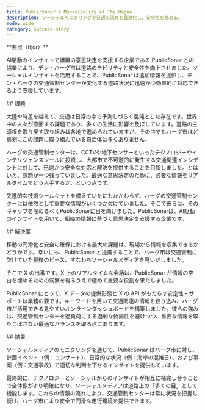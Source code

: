 ```yaml
---
title: PublicSonar X Municipality of The Hague
description: ソーシャルモニタリングで交通の流れを最適化し、安全性を高める。
mode: wide
category: success-story
---
```


<Note>
**要点（tl;dr）**

AI駆動のインサイトで組織の意思決定を支援する企業である PublicSonar との協業により、デン・ハーグ市は道路のモビリティと安全性を向上させました。ソーシャルインサイトを活用することで、PublicSonar は追加情報を提供し、デン・ハーグの交通管制センターが変化する道路状況に迅速かつ効果的に対応できるよう支援しています。
</Note>

<div id="challenge">
  ## 課題
</div>

大陸や時差を越えて、交通は日常の中で予測しづらく混沌とした存在です。世界中の人々が直面する課題であり、多くの生活に影響を及ぼしています。道路の主導権を取り戻す取り組みは各地で進められていますが、その中でもハーグ市ほど真剣にこの問題に取り組んでいる自治体は多くありません。

ハーグの交通管制センターは、CCTVや地下センサーといったテクノロジーやインテリジェンスツールに投資し、大都市で不可避的に発生する交通関連インシデントに対して、迅速かつ安全な対応と解決を提供することを目指しました。とはいえ、課題が一つ残っていました。最適な意思決定のために、必要な情報をリアルタイムでどう入手するか、という点です。

先進的な技術ツールキットを備えていたにもかかわらず、ハーグの交通管制センターには依然として重要な情報がいくつか欠けていました。そこで彼らは、そのギャップを埋めるべくPublicSonarに目を向けました。PublicSonarは、AI駆動のインサイトを用いて、組織の情報に基づく意思決定を支援する企業です。

<div id="solution">
  ## 解決策
</div>

移動の円滑化と安全の確保における最大の課題は、現場から情報を収集できるかどうかです。幸いにも、PublicSonar と提携することで、ハーグ市は交通管制に欠けていた最後のピース、すなわちソーシャルメディアを見いだしました。

そこで X の出番です。X 上のリアルタイムな会話は、PublicSonar が情報の空白を埋めるための洞察を得るうえで極めて重要な役割を果たしました。

PublicSonar にとって、X データの提供形態と X の API がもたらす安定性・サポートは業務の要です。キーワードを用いて交通関連の情報を絞り込み、ハーグ市が活用できる見やすいオンラインダッシュボードを構築しました。彼らの強みは、交通管制センターを過負荷にする過剰な偽陽性を避けつつ、重要な情報を取りこぼさない最適なバランスを取る点にあります。

<div id="results">
  ## 結果
</div>

ソーシャルメディアのモニタリングを通じて、PublicSonar はハーグ市に対し、計画イベント（例：コンサート）、日常的な状況（例：海岸の混雑日）、および事案（例：交通事故）で適切な判断を下せるインサイトを提供しています。

最終的に、テクノロジーとソーシャルからのインサイトが相互に補完し合うことで全体像がより明確になり、ソーシャルメディアは道路上の「多くの目」として機能します。これらの情報の流れにより、交通管制センターは常に状況を把握し続け、ハーグ市により安全で円滑な走行環境を提供できます。